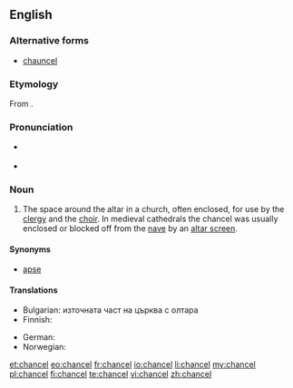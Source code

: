 ==English==

===Alternative forms===
* [[chauncel]]

===Etymology===
From {{etyl|fro}}.

===Pronunciation===
* {{a|RP}} {{IPA|/ˈtʃɑːnsəl/}}
* {{a|US}} {{IPA|/ˈtʃænsəl/}}

===Noun===
{{en-noun}}

# The space around the altar in a church, often enclosed, for use by the [[clergy]] and the [[choir]]. In medieval cathedrals the chancel was usually enclosed or blocked off from the [[nave]] by an [[altar screen]].

====Synonyms====
* [[apse]]

====Translations====
{{trans-top|space around the altar in a church}}
* Bulgarian: източната част на църква с олтара
* Finnish: {{t+|fi|kuori}}
{{trans-mid}}
* German: {{t|de|Altarraum|m}}
* Norwegian: {{t+|no|kor|n}}
{{trans-bottom}}

[[et:chancel]]
[[eo:chancel]]
[[fr:chancel]]
[[io:chancel]]
[[li:chancel]]
[[my:chancel]]
[[pl:chancel]]
[[fi:chancel]]
[[te:chancel]]
[[vi:chancel]]
[[zh:chancel]]